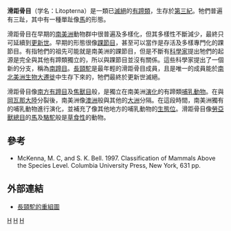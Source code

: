 {{Automatic taxobox
| taxon = Litopterna
| authority = [[佛羅倫天奴·阿米希諾|Ameghino]], 1889
| status = Fossil
| fossil_range = {{Fossil range|古新世|更新世}}
| image = Macrauchenia2.jpg
| image_caption = [[長頸駝|長頸駝]]
| subdivision_ranks = [[科|科]]
| subdivision =
*†[[原滑距骨兽科|原滑距骨兽科]] Protolipternidae
*†[[后弓兽总科|后弓兽总科]] Macrauchenioidea
**†[[亚丁兽科|亚丁兽科]] Adianthidae
**†[[后弓兽科|后弓兽科]] Macraucheniidae
**†科 Mesorhinidae
**†科 Notonychopidae
**†科 Sparnotheriodontidae
*†[[原马形兽总科|原马形兽总科]] Proterotherrioidea
**†[[原马形兽科|原马形兽科]] Proterotheriidae
}}
'''滑距骨目'''（学名：Litopterna）是一類已[[滅絕|滅絕]]的[[有蹄類|有蹄類]]，生存於[[第三紀|第三紀]]。牠們普遍有三趾，其中有一種單趾像[[馬|馬]]的形態。

滑距骨目在早期的[[南美洲|南美洲]]動物群中很普遍及多樣化，但其多樣性不斷減少，最終只可延續到[[更新世|更新世]]。早期的形態很像[[踝節目|踝節目]]，甚至可以當作是存活及多樣專門化的踝節目。有指牠們的祖先可能就是南美洲的踝節目，但是不斷有[[科學家|科學家]]提出牠們的起源是完全與其他有蹄類獨立的，所以與踝節目並沒有關係。這些科學家提出了一個新的分支，稱為[[南蹄目|南蹄目]]。[[長頸駝|長頸駝]]是最年輕的滑距骨目成員，且是唯一的成員能於[[南北美洲生物大遷徙|南北美洲生物大遷徙]]中生存下來的，牠們最終於更新世滅絕。

滑距骨目像[[南方有蹄目|南方有蹄目]]及[[焦獸目|焦獸目]]般，是獨立在南美洲[[演化|演化]]的有蹄類[[哺乳動物|哺乳動物]]。在與[[岡瓦那大陸|岡瓦那大陸]]分裂後，南美洲像[[澳洲|澳洲]]般與其他的[[大洲|大洲]]分隔。在這段時間，南美洲獨有的哺乳動物進行演化，並補充了像其他地方的哺乳動物的[[生態位|生態位]]。滑距骨目像[[勞亞獸總目|勞亞獸總目]]的[[馬|馬]]及[[駱駝|駱駝]]般是[[草食性|草食性]]的動物。

==參考==
* McKenna, M. C, and S. K. Bell. 1997. Classification of Mammals Above the Species Level. Columbia University Press, New York, 631 pp.

==外部連結==
* [http://www.rau.edu.uy/uruguay/iconos/macrauke-.gif 長頸駝的重組圖] {{Wayback|url=http://www.rau.edu.uy/uruguay/iconos/macrauke-.gif |date=20210225084316 }}
{{Taxonbar|from=Q132153}}

[[Category:滑距骨目|H]]
[[Category:南蹄目|H]]
[[Category:1889年描述的分类群|H]]